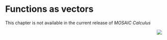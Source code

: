# Functions as vectors

::: {.underconstruction}
This chapter is not available in the current release of *MOSAIC Calculus*
:::

<div style="float:right;">[![](www/icons/edit.png)](https://github.com/ProjectMOSAIC/MOSAIC-Calculus/blob/main/Block-5/B5-functions.Rmd)</div>
